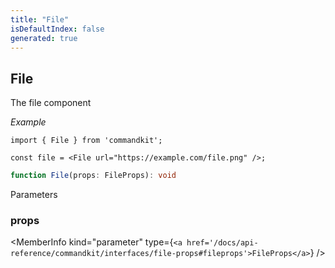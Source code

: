 ```yaml
---
title: "File"
isDefaultIndex: false
generated: true
---
```



<!-- This file was generated from the CommandKit source. Do not modify. Instead, re-run the "docgen" script -->


## File

<GenerationInfo sourceFile="packages/commandkit/src/components/v2/file.ts" sourceLine="20" packageName="commandkit" />

The file component



*Example*

```tsx
import { File } from 'commandkit';

const file = <File url="https://example.com/file.png" />;
```

```ts title="Signature"
function File(props: FileProps): void
```
Parameters

### props

<MemberInfo kind="parameter" type={`<a href='/docs/api-reference/commandkit/interfaces/file-props#fileprops'>FileProps</a>`} />

